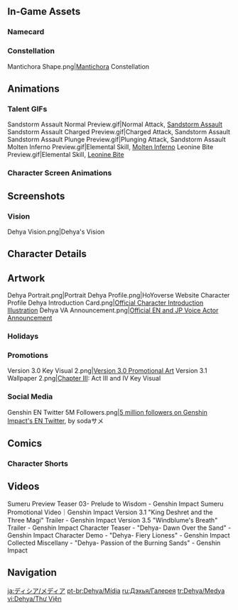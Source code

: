 {{CharacterTabs}}
{{TOC limit}}

==In-Game Assets==
{{Assets}}

===Namecard===
{{Assets/Namecard|Purifying Flame|Dehya}}

===Constellation===
<gallery>Mantichora Shape.png|[[Mantichora]] Constellation</gallery>

==Animations==
===Talent GIFs===
<gallery>
Sandstorm Assault Normal Preview.gif|Normal Attack, [[Sandstorm Assault]]
Sandstorm Assault Charged Preview.gif|Charged Attack, Sandstorm Assault
Sandstorm Assault Plunge Preview.gif|Plunging Attack, Sandstorm Assault
Molten Inferno Preview.gif|Elemental Skill, [[Molten Inferno]]
Leonine Bite Preview.gif|Elemental Skill, [[Leonine Bite]]
</gallery>

===Character Screen Animations===
{{Preview/CharacterAnimations}}

==Screenshots==
<!--
===Expressions===
{{Character Expression|Dehya|Default||}}
-->
===Vision===
<gallery>Dehya Vision.png|Dehya's Vision</gallery>

==Character Details==
{{Files by Character Gallery|Character Details|character=Dehya}}

==Artwork==
<!-- Hide unused sections. Try to keep images in chronological order, based on release date. May reformat gallery once images flood, and then make subheadings and group images. -->
<gallery>
Dehya Portrait.png|Portrait
Dehya Profile.png|HoYoverse Website Character Profile
Dehya Introduction Card.png|[https://twitter.com/GenshinImpact/status/1614925435652931586 Official Character Introduction Illustration]
Dehya VA Announcement.png|[https://twitter.com/GenshinImpact/status/1613415486787670020 Official EN and JP Voice Actor Announcement]
</gallery>
<!--
===Birthdays===
{{Files by Character Gallery|Dehya Birthday Artwork|character = Dehya|not1=Character Shorts|not2=Taking Pictures and Recounting Good Times Images}}

;Character Shorts
{{Files by Character Gallery|Dehya Birthday Artwork|character = Dehya|not1=Character Birthday Artwork|not2=Taking Pictures and Recounting Good Times Images}}

;Taking Pictures and Recounting Good Times
{{Main|Taking Pictures and Recounting Good Times/Story/Dehya}}
{{Files by Character Gallery|Dehya Birthday Artwork|character = Dehya|not1=Character Shorts|not2=Character Birthday Artwork}}
-->
===Holidays===
{{Files by Character Gallery|Holiday Artwork}}

===Promotions===
<gallery>
Version 3.0 Key Visual 2.png|[https://blog.ja.playstation.com/2022/08/13/20220813-genshin/ Version 3.0 Promotional Art]
Version 3.1 Wallpaper 2.png|[[Chapter III]]: Act III and IV Key Visual
</gallery>

===Social Media===
<gallery>
Genshin EN Twitter 5M Followers.png|[https://twitter.com/GenshinImpact/status/1632606945667346433 5 million followers on Genshin Impact's EN Twitter], by sodaサメ
</gallery>
<!--
===Miscellaneous===
<gallery>

</gallery>

==Event Artwork==
===EventName===
{{Main|EventName}}
<gallery>

</gallery>
-->

==Comics==
<!--
===Genshin Impact Preview Manga===
<gallery>

</gallery>

===4-Panel Comics===
<gallery>

</gallery>
-->
===Character Shorts===
{{Files by Character Gallery|Character Shorts|character = Dehya|not1=Dehya Birthday Artwork}}
<!--
==Stickers==
===Paimon's Paintings===
{{Main|Paimon's Paintings}}
<gallery>

</gallery>
-->

==Videos==
<!--Keep videos in chronological order. -->
<gallery>
Sumeru Preview Teaser 03- Prelude to Wisdom - Genshin Impact
Sumeru Promotional Video｜Genshin Impact
Version 3.1 "King Deshret and the Three Magi" Trailer - Genshin Impact
Version 3.5 "Windblume's Breath" Trailer - Genshin Impact
Character Teaser - "Dehya- Dawn Over the Sand" - Genshin Impact
Character Demo - "Dehya- Fiery Lioness" - Genshin Impact
Collected Miscellany - "Dehya- Passion of the Burning Sands" - Genshin Impact
</gallery>
<!--
===Cameos===

==References==
{{Reflist}}
-->

==Navigation==
{{Character Navbox|link type=media}}

[[ja:ディシア/メディア]]
[[pt-br:Dehya/Mídia]]
[[ru:Дэхья/Галерея]]
[[tr:Dehya/Medya]]
[[vi:Dehya/Thư Viện]]